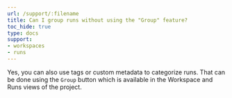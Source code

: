 ```yaml
---
url: /support/:filename
title: Can I group runs without using the "Group" feature?
toc_hide: true
type: docs
support:
- workspaces
- runs
---
```


Yes, you can also use tags or custom metadata to categorize runs. That can be done using the `Group` button which is available in the Workspace and Runs views of the project.